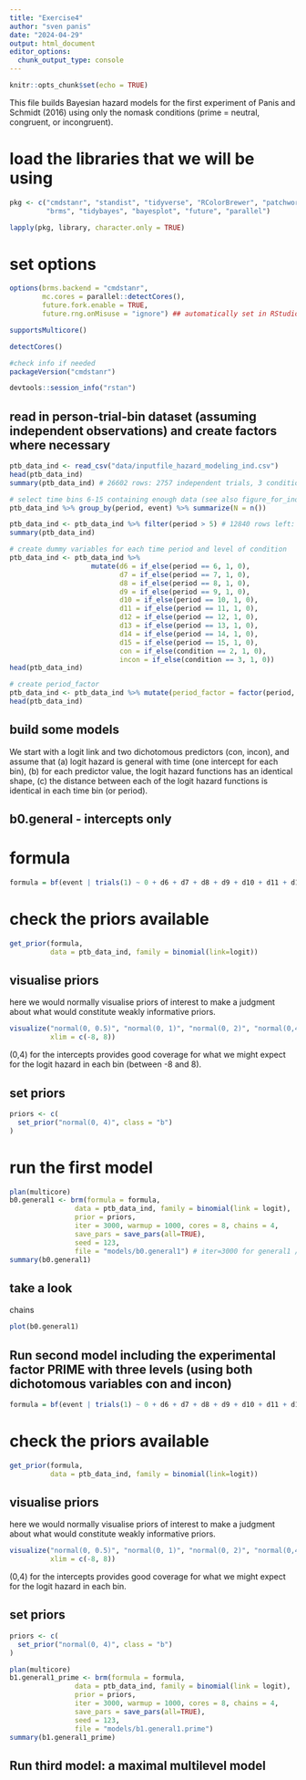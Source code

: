 ```yaml
---
title: "Exercise4"
author: "sven panis"
date: "2024-04-29"
output: html_document
editor_options: 
  chunk_output_type: console
---
```


```r
knitr::opts_chunk$set(echo = TRUE)
```

This file builds Bayesian hazard models for the first experiment of Panis and Schmidt (2016) using only the nomask conditions (prime = neutral, congruent, or incongruent).

# load the libraries that we will be using #

```r
pkg <- c("cmdstanr", "standist", "tidyverse", "RColorBrewer", "patchwork", 
         "brms", "tidybayes", "bayesplot", "future", "parallel")

lapply(pkg, library, character.only = TRUE)
```

# set options #

```r
options(brms.backend = "cmdstanr",
        mc.cores = parallel::detectCores(),
        future.fork.enable = TRUE,
        future.rng.onMisuse = "ignore") ## automatically set in RStudio

supportsMulticore()

detectCores()

#check info if needed
packageVersion("cmdstanr")

devtools::session_info("rstan")
```

## read in person-trial-bin dataset (assuming independent observations) and create factors where necessary ##

```r
ptb_data_ind <- read_csv("data/inputfile_hazard_modeling_ind.csv")
head(ptb_data_ind)
summary(ptb_data_ind) # 26602 rows: 2757 independent trials, 3 conditions, 15 periods, and event indicator (0/1)

# select time bins 6-15 containing enough data (see also figure_for_ind1.pdf)
ptb_data_ind %>% group_by(period, event) %>% summarize(N = n())

ptb_data_ind <- ptb_data_ind %>% filter(period > 5) # 12840 rows left: 2757 trials, 10 periods
summary(ptb_data_ind)

# create dummy variables for each time period and level of condition
ptb_data_ind <- ptb_data_ind %>% 
                    mutate(d6 = if_else(period == 6, 1, 0),
                           d7 = if_else(period == 7, 1, 0),
                           d8 = if_else(period == 8, 1, 0),
                           d9 = if_else(period == 9, 1, 0),
                           d10 = if_else(period == 10, 1, 0),
                           d11 = if_else(period == 11, 1, 0),
                           d12 = if_else(period == 12, 1, 0),
                           d13 = if_else(period == 13, 1, 0),
                           d14 = if_else(period == 14, 1, 0),
                           d15 = if_else(period == 15, 1, 0),
                           con = if_else(condition == 2, 1, 0),
                           incon = if_else(condition == 3, 1, 0))
head(ptb_data_ind)

# create period_factor
ptb_data_ind <- ptb_data_ind %>% mutate(period_factor = factor(period, levels = c(6:15)))
head(ptb_data_ind)
```

## build some models ##

We start with a logit link and two dichotomous predictors (con, incon), and assume that 
(a) logit hazard is general with time (one intercept for each bin),
(b) for each predictor value, the logit hazard functions has an identical shape,
(c) the distance between each of the logit hazard functions is identical in each time bin (or period).

## b0.general - intercepts only ##

# formula #

```r
formula = bf(event | trials(1) ~ 0 + d6 + d7 + d8 + d9 + d10 + d11 + d12 + d13 + d14 + d15)
```

# check the priors available #

```r
get_prior(formula,
          data = ptb_data_ind, family = binomial(link=logit))
```

## visualise priors ##

here we would normally visualise priors of interest to make a judgment about what
would constitute weakly informative priors. 

```r
visualize("normal(0, 0.5)", "normal(0, 1)", "normal(0, 2)", "normal(0,4)", 
          xlim = c(-8, 8))
```

(0,4) for the intercepts provides good coverage for what we might expect
for the logit hazard in each bin (between -8 and 8).

## set priors ##

```r
priors <- c(
  set_prior("normal(0, 4)", class = "b")
)
```

# run the first model #

```r
plan(multicore)
b0.general1 <- brm(formula = formula,
                data = ptb_data_ind, family = binomial(link = logit),
                prior = priors,
                iter = 3000, warmup = 1000, cores = 8, chains = 4,
                save_pars = save_pars(all=TRUE),
                seed = 123,
                file = "models/b0.general1") # iter=3000 for general1 / 2000 for general
summary(b0.general1)
```

## take a look ##

chains

```r
plot(b0.general1)
```











## Run second model including the experimental factor PRIME with three levels (using both dichotomous variables con and incon)

```r
formula = bf(event | trials(1) ~ 0 + d6 + d7 + d8 + d9 + d10 + d11 + d12 + d13 + d14 + d15 + con +incon)
```

# check the priors available #

```r
get_prior(formula,
          data = ptb_data_ind, family = binomial(link=logit))
```

## visualise priors ##

here we would normally visualise priors of interest to make a judgment about what
would constitute weakly informative priors. 

```r
visualize("normal(0, 0.5)", "normal(0, 1)", "normal(0, 2)", "normal(0,4)", 
          xlim = c(-8, 8))
```

(0,4) for the intercepts provides good coverage for what we might expect
for the logit hazard in each bin.

## set priors ##

```r
priors <- c(
  set_prior("normal(0, 4)", class = "b")
)
```

```r
plan(multicore)
b1.general1_prime <- brm(formula = formula,
                data = ptb_data_ind, family = binomial(link = logit),
                prior = priors,
                iter = 3000, warmup = 1000, cores = 8, chains = 4,
                save_pars = save_pars(all=TRUE),
                seed = 123,
                file = "models/b1.general1.prime")
summary(b1.general1_prime)
```


## Run third model: a maximal multilevel model





